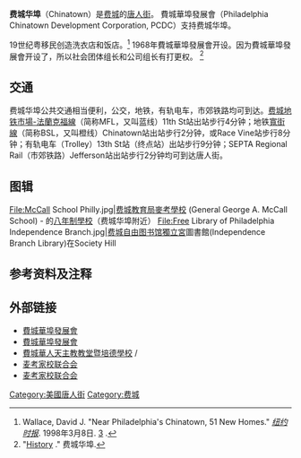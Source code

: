 {{Infobox settlement
| background_color                = <!--See Template:Infobox settlement for additional fields that may be available-->
<!--See the Table at Infobox settlement for all fields and descriptions of usage-->
<!-- Basic info ---------------->| image_skyline                   = Friendship Gate Chinatown Philadelphia from east.jpg
| imagesize                       = 
| image_caption                   = ，第十街的中國友誼拱門
| image_flag                      = 
| name                            = 華埠<!-- at least one of the first two fields must be filled in -->
| settlement_type                 = 費城街區
<!-- Location ------------------>
| subdivision_type                = 國家
| subdivision_name                = {{USA}}
| subdivision_type1               = 州份
| subdivision_name1               = [[賓夕法尼亞州|賓夕法尼亞州]]
| subdivision_type2               = 合併市縣
| subdivision_name2               = 費拉德爾菲亞市
| subdivision_type3               = 市
| subdivision_name3               = [[費城|費城]]
<!-- General information --------------->
| mapsize                         = 300px
| map_caption                     = 
| pushpin_map                     = Philadelphia
| pushpin_label_position          = 
| pushpin_map_caption             = 
| pushpin_mapsize                 = 
| coordinates                     = {{Coord|39.9535|-75.1563|type:landmark_region:US|format=dms|display=inline,title}}
<!-- Area/postal codes & others -------->
| postal_code_type                = [[ZIP_Code|ZIP Code]]
| postal_code                     = 19107
| area_code                       = Area codes 215, 267, and 445|215, 267, and 445
| official_name                   = 
| image_map                       = 
}}

{{Chinese|order=ts|t=費城華埠|s=费城华埠|p=Fèichéng Huábù}}
'''费城华埠'''（Chinatown）是[[费城|费城]]的[[唐人街|唐人街]]。 費城華埠發展會（Philadelphia Chinatown Development Corporation, PCDC）支持费城华埠。

19世纪粤移民创造洗衣店和饭店。<ref name="Wallace3">Wallace, David J. "Near Philadelphia's Chinatown, 51 New Homes." ''[[纽约时报|纽约时报]]''. 1998年3月8日. [http://www.nytimes.com/1998/03/08/realestate/near-philadelphia-s-chinatown-51-new-homes.html?pagewanted=3&src=pm 3] {{Wayback|url=http://www.nytimes.com/1998/03/08/realestate/near-philadelphia-s-chinatown-51-new-homes.html?pagewanted=3&src=pm |date=20190629060600 }}.</ref> 1968年費城華埠發展會开设。因为費城華埠發展會开设了，所以社会团体组长和公司组长有打更权。<!--Original English sentence says "The Philadelphia Chinatown Development Corporation was formed in 1968.  This gave community and business leaders more say in matters of local development.--><ref>"[http://www.chinatown-pcdc.org/about_history.htm History] {{Wayback|url=http://www.chinatown-pcdc.org/about_history.htm |date=20090414060707 }}." 费城华埠.</ref>

==交通==
费城华埠公共交通相当便利，公交，地铁，有轨电车，市郊铁路均可到达。[[费城地铁|费城地铁]][[市場-法蘭克福線|市場-法蘭克福線]]（简称MFL，又叫蓝线）11th St站出站步行4分钟；地铁[[寬街線|寬街線]]（简称BSL，又叫橙线）Chinatown站出站步行2分钟，或Race Vine站步行8分钟；有轨电车（Trolley）13th St站（终点站）出站步行9分钟；SEPTA Regional Rail（市郊铁路）Jefferson站出站步行2分钟均可到达唐人街。

==图辑==
<gallery>
File:McCall School Philly.jpg|[[费城教育局|费城教育局]][[麥考學校|麥考學校]]<!--汉名： http://meetingmccall.squarespace.com/welcome-zh/ -->(General George A. McCall School) - {{link-en|Society Hill|Society Hill, Philadelphia|Society Hill}}的[[八年制學校|八年制學校]]（费城华埠附近）
File:Free Library of Philadelphia Independence Branch.jpg|[[费城自由图书馆|费城自由图书馆]][[獨立宮|獨立宮]]圖書館(Independence Branch Library)在Society Hill
</gallery>

==参考资料及注释==
{{reflist}}

==外部链接==
{{Commons cat|Chinatown, Philadelphia}}
* [http://chinatown-pcdc.org/zh/ 費城華埠發展會]{{Wayback|url=http://chinatown-pcdc.org/zh/ |date=20120209020346 }} {{zh icon}}
* [http://chinatown-pcdc.org/ 費城華埠發展會] {{Wayback|url=http://chinatown-pcdc.org/ |date=20210414092750 }} {{en}}
* [http://www.holyredeemer.cc/ 費城華人天主教教堂暨培德學校] {{Wayback|url=http://www.holyredeemer.cc/ |date=20210121070449 }} {{zh icon}}/{{en icon}}
* [https://web.archive.org/web/20151208110050/http://meetingmccall.squarespace.com/welcome-zh/  麦考家校联合会] {{zh icon}}<!--Old URL/旧: http://meetingmccall.com/chinese-zh/ -->
* [https://web.archive.org/web/20151208100416/http://meetingmccall.squarespace.com/ 麦考家校联合会] {{en}}<!--Old URL/旧: http://meetingmccall.com/HOME.html -->

{{唐人街}}
{{Authority control}}
[[Category:美國唐人街|Category:美國唐人街]]
[[Category:费城|Category:费城]]